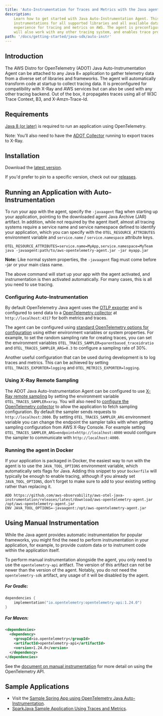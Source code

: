 ```yaml
---
title: 'Auto-Instrumentation for Traces and Metrics with the Java agent'
description:
    Learn how to get started with Java Auto-Instrumentation Agent. This package includes the instrumentation agent,
    instrumentations for all supported libraries and all available data exporters, providing a complete out of the box
    experience for tracing and metrics on AWS. The agent is preconfigured to generate trace IDs compatible with AWS X-Ray, which
    will also work with any other tracing system, and enables trace propagation using W3C Trace Context, B3, and X-Ray.
path: '/docs/getting-started/java-sdk/auto-instr'
---
```



## Introduction

The AWS Distro for OpenTelemetry (ADOT) Java Auto-Instrumentation Agent can be attached to any Java 8+ application to gather
telemetry data from a diverse set of libraries and frameworks. The agent will automatically transform code at startup
to collect tracing data. It is preconfigured for compatibility with X-Ray and AWS services but can also be used with any
other tracing backend. Out of the box, it propagates traces using all of W3C Trace Context, B3, and X-Amzn-Trace-Id.

<SectionSeparator />

## Requirements

[Java 8 (or later)](https://adoptopenjdk.net/) is required to run an application using OpenTelemetry.

Note: You’ll also need to have the [ADOT Collector](https://aws-otel.github.io/docs/getting-started/collector) running to export traces to X-Ray.

## Installation

Download the [latest version](https://github.com/aws-observability/aws-otel-java-instrumentation/releases/latest/download/aws-opentelemetry-agent.jar).

If you'd prefer to pin to a specific version, check out our [releases](https://github.com/aws-observability/aws-otel-java-instrumentation/releases).

<SectionSeparator />

## Running an Application with Auto-Instrumentation
To run your app with the agent, specify the `-javaagent` flag when starting up your application,
pointing to the downloaded agent Java Archive (JAR) artifact. In addition, while not required by the agent itself,
almost all tracing systems require a service name and service namespace defined to identify your application, which you can specify
with the `OTEL_RESOURCE_ATTRIBUTES` environment variable and `service.name` / `service.namespace` attribute keys.
```
OTEL_RESOURCE_ATTRIBUTES=service.name=MyApp,service.namespace=MyTeam java -javaagent:path/to/aws-opentelemetry-agent.jar -jar myapp.jar
```
**Note:** Like normal system properties, the `-javaagent` flag must come before -jar or your main class name.

The above command will start up your app with the agent activated, and instrumentation is then activated
automatically. For many cases, this is all you need to use tracing.

### Configuring Auto-Instrumentation

By default OpenTelemetry Java agent uses the [OTLP exporter](https://github.com/open-telemetry/opentelemetry-java/tree/master/exporters/otlp)
and is configured to send data to a [OpenTelemetry collector](https://github.com/open-telemetry/opentelemetry-collector/blob/master/receiver/otlpreceiver/README.md)
at `http://localhost:4317` for both metrics and traces.

The agent can be configured using [standard OpenTelemetry options for configuration](https://github.com/open-telemetry/opentelemetry-java/blob/main/sdk-extensions/autoconfigure/README.md) using either environment variables or system properties.
For example, to set the random sampling rate for creating traces, you can set the environment variables
`OTEL_TRACES_SAMPLER=parentbased_traceidratio` and `OTEL_TRACES_SAMPLER_ARG=0.3` to configure a sampling rate of 30%.

Another useful configuration that can be used during development is to log traces and metrics. This can be achieved by
setting `OTEL_TRACES_EXPORTER=logging` and `OTEL_METRICS_EXPORTER=logging`.

### Using X-Ray Remote Sampling

The ADOT Java Auto-Instrumentation Agent can be configured to use [X-Ray remote sampling](https://docs.aws.amazon.com/xray/latest/devguide/xray-console-sampling.html)
by setting the environment variable `OTEL_TRACES_SAMPLER=xray`. You will also need to [configure the OpenTelemetry collector](/docs/getting-started/remote-sampling)
to allow the application to fetch sampling configuration. By default the sampler sends requests to `http://localhost:2000`. By setting `OTEL_TRACES_SAMPLER_ARG` 
environment variable you can change the endpoint the sampler talks with when getting sampling configuration from AWS X-Ray Console. For example setting 
`OTEL_TRACES_SAMPLER_ARG=endpoint=http://localhost:4000` would configure the sampler to communicate with `http://localhost:4000`.
### Running the agent in Docker

If your application is packaged in Docker, the easiest way to run with the agent is to use the
`JAVA_TOOL_OPTIONS` environment variable, which automatically sets flags for Java. Adding this
snippet to your `Dockerfile` will typically be enough to enable tracing, although if you already set
`JAVA_TOOL_OPTIONS`, don't forget to make sure to add to your existing setting rather than replacing it.

```
ADD https://github.com/aws-observability/aws-otel-java-instrumentation/releases/latest/download/aws-opentelemetry-agent.jar /opt/aws-opentelemetry-agent.jar
ENV JAVA_TOOL_OPTIONS=-javaagent:/opt/aws-opentelemetry-agent.jar
```

<SectionSeparator />

## Using Manual Instrumentation

While the Java agent provides automatic instrumentation for popular frameworks, you might find the need
to perform instrumentation in your application, for example, to provide custom data or to instrument
code within the application itself.

To perform manual instrumentation alongside the agent, you only need to use the `opentelemetry-api` aritfact. The
version of this artifact can not be newer than the version of the agent. Notably, you do not need the `opentelemetry-sdk`
artifact, any usage of it will be disabled by the agent.

##### For Gradle:
```kotlin lineNumbers=true
dependencies {
    implementation("io.opentelemetry:opentelemetry-api:1.24.0")
}
```

##### For Maven:
```xml lineNumbers=true
<dependencies>
  <dependency>
    <groupId>io.opentelemetry</groupId>
    <artifactId>opentelemetry-api</artifactId>
    <version>1.24.0</version>
  </dependency>
</dependencies>
```

See the [document on manual instrumentation](/docs/getting-started/java-sdk/trace-manual-instr#custom-instrumentation)
for more detail on using the OpenTelemetry API.

<SectionSeparator />

## Sample Applications

* Visit the [Sample Spring App using OpenTelemetry Java Auto-Instrumentation](https://catalog.us-east-1.prod.workshops.aws/workshops/31676d37-bbe9-4992-9cd1-ceae13c5116c/en-US/aws-managed-oss/adot/javawalkthrough).
* [SparkJava Sample Application Using Traces and Metrics](https://github.com/aws-observability/aws-otel-java-instrumentation/tree/main/sample-apps/spark).
